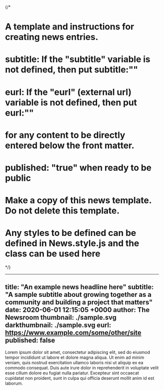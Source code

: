 {/*
# A template and instructions for creating news entries.
#
# subtitle:  If the "subtitle" variable is not defined, then put subtitle:""
# eurl:      If the "eurl" (external url) variable is not defined, then put eurl:""
#            for any content to be directly entered below the front matter.
# published: "true" when ready to be public
#
# Make a copy of this news template. Do not delete this template.
# Any styles to be defined can be defined in News.style.js and the class can be used here
*/}

---
title: "An example news headline here"
subtitle: "A sample subtitle about growing together as a community and building a project that matters"
date: 2020-06-01 12:15:05 +0000
author: The Newsroom
thumbnail: ./sample.svg
darkthumbnail: ./sample.svg
eurl: https://www.example.com/some/other/site
published: false
---



<NewsWrapper>

<div className="test">

Lorem ipsum dolor sit amet, consectetur adipiscing elit, sed do eiusmod tempor incididunt ut labore et dolore magna aliqua. Ut enim ad minim veniam, quis nostrud exercitation ullamco laboris nisi ut aliquip ex ea commodo consequat. Duis aute irure dolor in reprehenderit in voluptate velit esse cillum dolore eu fugiat nulla pariatur. Excepteur sint occaecat cupidatat non proident, sunt in culpa qui officia deserunt mollit anim id est laborum.

</div>

</NewsWrapper>

